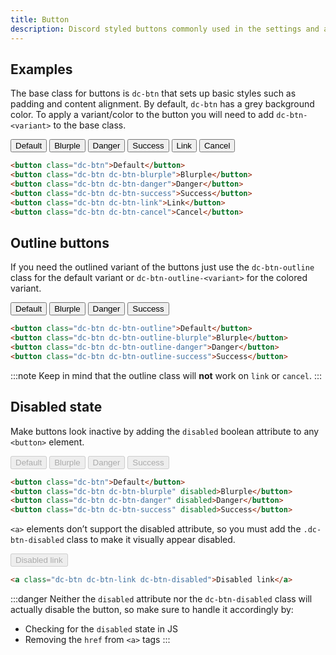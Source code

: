 ```yaml
---
title: Button
description: Discord styled buttons commonly used in the settings and as interaction component under embeds.
---
```




## Examples

The base class for buttons is `dc-btn` that sets up basic styles such as padding and content alignment. By default,
`dc-btn` has a grey background color. To apply a variant/color to the button you will need to add `dc-btn-<variant>` to
the base class.

<CodePreview>
    <Row>
      <Button>Default</Button>
      <Button variant={'blurple'}>Blurple</Button>
      <Button variant={'danger'}>Danger</Button>
      <Button variant={'success'}>Success</Button>
      <Button variant={'link'} as='a' href="#">Link</Button>
      <Button variant={'cancel'}>Cancel</Button>
    </Row>
</CodePreview>

```html
<button class="dc-btn">Default</button>
<button class="dc-btn dc-btn-blurple">Blurple</button>
<button class="dc-btn dc-btn-danger">Danger</button>
<button class="dc-btn dc-btn-success">Success</button>
<button class="dc-btn dc-btn-link">Link</button>
<button class="dc-btn dc-btn-cancel">Cancel</button>
```

## Outline buttons

If you need the outlined variant of the buttons just use the `dc-btn-outline` class for the default variant or
`dc-btn-outline-<variant>` for the colored variant.

<CodePreview>
    <Row>
      <Button variant={'outline'}>Default</Button>
      <Button variant={'outline-blurple'}>Blurple</Button>
      <Button variant={'outline-danger'}>Danger</Button>
      <Button variant={'outline-success'}>Success</Button>
    </Row>
</CodePreview>

```html
<button class="dc-btn dc-btn-outline">Default</button>
<button class="dc-btn dc-btn-outline-blurple">Blurple</button>
<button class="dc-btn dc-btn-outline-danger">Danger</button>
<button class="dc-btn dc-btn-outline-success">Success</button>
```

:::note
Keep in mind that the outline class will **not** work on `link` or `cancel`.
:::

## Disabled state

Make buttons look inactive by adding the `disabled` boolean attribute to any `<button>` element.

<CodePreview>
    <Row>
      <Button disabled>Default</Button>
      <Button variant={'blurple'} disabled>Blurple</Button>
      <Button variant={'danger'} disabled>Danger</Button>
      <Button variant={'success'} disabled>Success</Button>
    </Row>
</CodePreview>

```html
<button class="dc-btn">Default</button>
<button class="dc-btn dc-btn-blurple" disabled>Blurple</button>
<button class="dc-btn dc-btn-danger" disabled>Danger</button>
<button class="dc-btn dc-btn-success" disabled>Success</button>
```

`<a>` elements don’t support the disabled attribute, so you must add the `.dc-btn-disabled` class to
make it visually appear disabled.

<CodePreview>
  <Button variant={'link'} as={'a'} disabled>Disabled link</Button>
</CodePreview>

```html
<a class="dc-btn dc-btn-link dc-btn-disabled">Disabled link</a>
```

:::danger
Neither the `disabled` attribute nor the `dc-btn-disabled` class will actually disable the button, so make sure to
handle it accordingly by:

- Checking for the `disabled` state in JS
- Removing the `href` from `<a>` tags
:::
